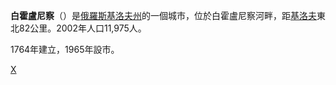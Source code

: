 {{coord|58|50|N|50|51|E|display=title}}
'''白霍盧尼察'''（{{lang-ru|Бе́лая Холуница}}）是[[俄羅斯|俄羅斯]][[基洛夫州|基洛夫州]]的一個城市，位於白霍盧尼察河畔，距[[基洛夫_(基洛夫州)|基洛夫]]東北82公里。2002年人口11,975人。

1764年建立，1965年設市。

{{基洛夫州行政區劃}}
[[Category:基洛夫州城市|Х]]